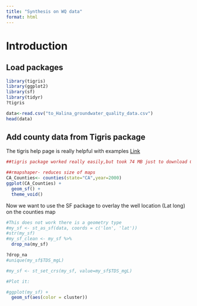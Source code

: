 ```yaml
---
title: "Synthesis on WQ data"
format: html
---
```

# Introduction

## Load packages

```r
library(tigris)
library(ggplot2)
library(sf)
library(tidyr)
?tigris

```


```r
data<-read.csv("to_Halina_groundwater_quality_data.csv")
head(data)
```


## Add county data from Tigris package
The tigris help page is really helpful with examples [Link](https://cran.r-project.org/web/packages/tigris/readme/README.html)


```r
##tigris package worked really easily,but took 74 MB just to download CA counties

##rmapshaper- reduces size of maps
CA_Counties<- counties(state="CA",year=2000)
ggplot(CA_Counties) + 
  geom_sf() + 
  theme_void()
```


Now we want to use the SF package to overlay the well location (Lat long) on the counties map



```r
#This does not work there is a geometry type
#my_sf <- st_as_sf(data, coords = c('lon', 'lat'))
#str(my_sf)
#my_sf_clean <- my_sf %>% 
  drop_na(my_sf)

?drop_na
#unique(my_sf$TDS_mgL)

#my_sf <- st_set_crs(my_sf, value=my_sf$TDS_mgL)

#Plot it:

#ggplot(my_sf) + 
  geom_sf(aes(color = cluster))

```

